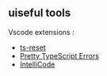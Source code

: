
## uiseful tools

Vscode extensions :
- [ts-reset](https://www.totaltypescript.com/ts-reset)
- [Pretty TypeScript Errors](https://marketplace.visualstudio.com/items?itemName=yoavbls.pretty-ts-errors)
- [IntelliCode](https://marketplace.visualstudio.com/items?itemName=VisualStudioExptTeam.vscodeintellicode)